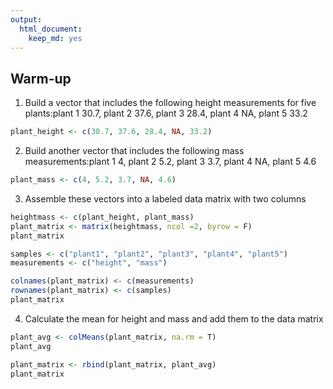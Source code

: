 ```yaml
---
output: 
  html_document: 
    keep_md: yes
---
```

## Warm-up

1. Build a vector that includes the following height measurements for five plants:plant 1 30.7, plant 2 37.6, plant 3 28.4, plant 4 NA, plant 5 33.2

```r
plant_height <- c(30.7, 37.6, 28.4, NA, 33.2)
```

2. Build another vector that includes the following mass measurements:plant 1 4, plant 2 5.2, plant 3 3.7, plant 4 NA, plant 5 4.6

```r
plant_mass <- c(4, 5.2, 3.7, NA, 4.6)
```

3. Assemble these vectors into a labeled data matrix with two columns

```r
heightmass <- c(plant_height, plant_mass)
plant_matrix <- matrix(heightmass, ncol =2, byrow = F)
plant_matrix
```

```r
samples <- c("plant1", "plant2", "plant3", "plant4", "plant5")
measurements <- c("height", "mass")
```

```r
colnames(plant_matrix) <- c(measurements)
rownames(plant_matrix) <- c(samples)
plant_matrix
```
4. Calculate the mean for height and mass and add them to the data matrix

```r
plant_avg <- colMeans(plant_matrix, na.rm = T)
plant_avg
```

```r
plant_matrix <- rbind(plant_matrix, plant_avg)
plant_matrix
```
